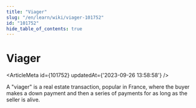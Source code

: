```yaml
---
title: "Viager"
slug: "/en/learn/wiki/viager-101752"
id: "101752"
hide_table_of_contents: true
---
```



# Viager

<ArticleMeta id={101752} updatedAt={'2023-09-26 13:58:58'} />
<div className='border-solid border-b border-t-0 my-4 border-[var(--ifm-color-gray-300)]' />

A "viager" is a real estate transaction, popular in France, where the buyer makes a down payment and then a series of payments for as long as the seller is alive.
